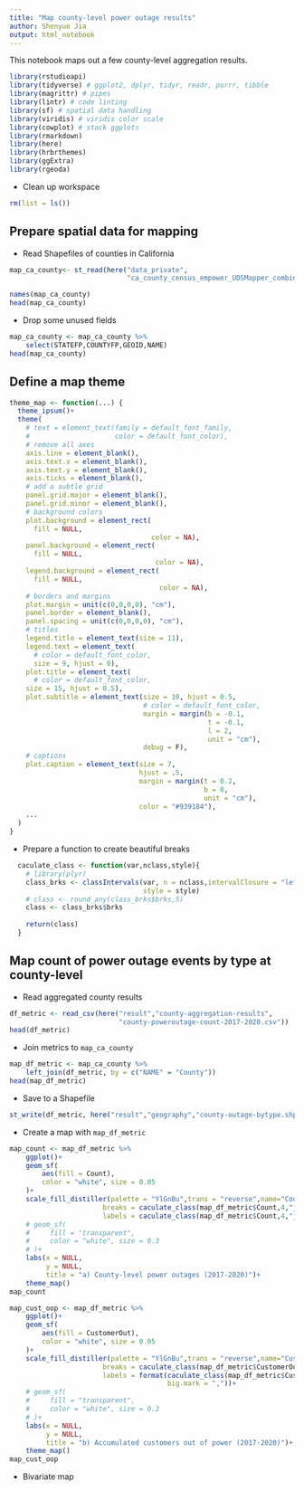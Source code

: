 ```yaml
---
title: "Map county-level power outage results"
author: Shenyue Jia
output: html_notebook
---
```


This notebook maps out a few county-level aggregation results.

```r
library(rstudioapi)
library(tidyverse) # ggplot2, dplyr, tidyr, readr, purrr, tibble
library(magrittr) # pipes
library(lintr) # code linting
library(sf) # spatial data handling
library(viridis) # viridis color scale
library(cowplot) # stack ggplots
library(rmarkdown)
library(here)
library(hrbrthemes)
library(ggExtra)
library(rgeoda)
```

- Clean up workspace
```r
rm(list = ls())
```

## Prepare spatial data for mapping

- Read Shapefiles of counties in California

```r
map_ca_county<- st_read(here("data_private",
                             "ca_county_census_empower_UDSMapper_combined.shp"))

names(map_ca_county)
head(map_ca_county)
```

- Drop some unused fields
```r
map_ca_county <- map_ca_county %>%
    select(STATEFP,COUNTYFP,GEOID,NAME)
head(map_ca_county)
```

## Define a map theme
```r
theme_map <- function(...) {
  theme_ipsum()+
  theme(
    # text = element_text(family = default_font_family,
    #                     color = default_font_color),
    # remove all axes
    axis.line = element_blank(),
    axis.text.x = element_blank(),
    axis.text.y = element_blank(),
    axis.ticks = element_blank(),
    # add a subtle grid
    panel.grid.major = element_blank(),
    panel.grid.minor = element_blank(),
    # background colors
    plot.background = element_rect(
      fill = NULL,
                                   color = NA),
    panel.background = element_rect(
      fill = NULL,
                                    color = NA),
    legend.background = element_rect(
      fill = NULL,
                                     color = NA),
    # borders and margins
    plot.margin = unit(c(0,0,0,0), "cm"),
    panel.border = element_blank(),
    panel.spacing = unit(c(0,0,0,0), "cm"),
    # titles
    legend.title = element_text(size = 11),
    legend.text = element_text(
      # color = default_font_color,
      size = 9, hjust = 0),
    plot.title = element_text(
      # color = default_font_color,
    size = 15, hjust = 0.5),
    plot.subtitle = element_text(size = 10, hjust = 0.5,
                                 # color = default_font_color,
                                 margin = margin(b = -0.1,
                                                 t = -0.1,
                                                 l = 2,
                                                 unit = "cm"),
                                 debug = F),
    # captions
    plot.caption = element_text(size = 7,
                                hjust = .5,
                                margin = margin(t = 0.2,
                                                b = 0,
                                                unit = "cm"),
                                color = "#939184"),
    ...
  )
}
```

- Prepare a function to create beautiful breaks
```r
  caculate_class <- function(var,nclass,style){
    # library(plyr)
    class_brks <- classIntervals(var, n = nclass,intervalClosure = "left",
                                 style = style)
    # class <- round_any(class_brks$brks,5)
    class <- class_brks$brks
    
    return(class)
  }
```

## Map count of power outage events by type at county-level

- Read aggregated county results
```r
df_metric <- read_csv(here("result","county-aggregation-results",
                           "county-poweroutage-count-2017-2020.csv"))
head(df_metric)
```

- Join metrics to `map_ca_county`

```r
map_df_metric <- map_ca_county %>%
    left_join(df_metric, by = c("NAME" = "County"))
head(map_df_metric)
```

- Save to a Shapefile
```r
st_write(df_metric, here("result","geography","county-outage-bytype.shp"))
```

- Create a map with `map_df_metric`

```r
map_count <- map_df_metric %>%
    ggplot()+
    geom_sf(
        aes(fill = Count),
        color = "white", size = 0.05
    )+
    scale_fill_distiller(palette = "YlGnBu",trans = "reverse",name="Count",
                       breaks = caculate_class(map_df_metric$Count,4,"jenks"),
                       labels = caculate_class(map_df_metric$Count,4,"jenks"))+
    # geom_sf(
    #     fill = "transparent",
    #     color = "white", size = 0.3
    # )+
    labs(x = NULL,
         y = NULL,
         title = "a) County-level power outages (2017-2020)")+
    theme_map()
map_count
```

```r
map_cust_oop <- map_df_metric %>%
    ggplot()+
    geom_sf(
        aes(fill = CustomerOut),
        color = "white", size = 0.05
    )+
    scale_fill_distiller(palette = "YlGnBu",trans = "reverse",name="Customers\nOut of Power",
                       breaks = caculate_class(map_df_metric$CustomerOut,4,"pretty"),
                       labels = format(caculate_class(map_df_metric$CustomerOut,4,"pretty"),
                                       big.mark = ","))+
    # geom_sf(
    #     fill = "transparent",
    #     color = "white", size = 0.3
    # )+
    labs(x = NULL,
         y = NULL,
         title = "b) Accumulated customers out of power (2017-2020)")+
    theme_map()
map_cust_oop
```
- Bivariate map